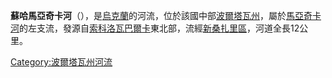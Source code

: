 '''蘇哈馬亞奇卡河'''（{{lang-uk|Суха Маячка}}），是[[烏克蘭|烏克蘭]]的河流，位於該國中部[[波爾塔瓦州|波爾塔瓦州]]，屬於[[馬亞奇卡河_(奧列利河支流)|馬亞奇卡河]]的左支流，發源自[[索科洛瓦巴爾卡|索科洛瓦巴爾卡]]東北部，流經[[新桑扎里區|新桑扎里區]]，河道全長12公里。

{{DEFAULTSORT:Суха Маячка (річка)}}
[[Category:波爾塔瓦州河流|Category:波爾塔瓦州河流]]


{{Ukraine-river-stub}}